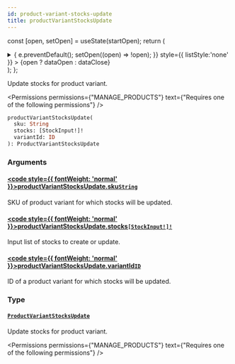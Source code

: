 ```yaml
---
id: product-variant-stocks-update
title: productVariantStocksUpdate
---
```






const [open, setOpen] = useState(startOpen);
return (
<details {...(open ? { open: true } : {})} className="details" style={{ border:'none', boxShadow:'none', background:'var(--ifm-background-color)' }}>
<summary
onClick={(e) => {
e.preventDefault();
setOpen((open) => !open);
}}
style={{ listStyle:'none' }} >
{open ? dataOpen : dataClose}
</summary>
{open && children}
</details>
);
};

Update stocks for product variant.


<Permissions permissions={"MANAGE_PRODUCTS"} text={"Requires one of the following permissions"} />


```graphql
productVariantStocksUpdate(
  sku: String
  stocks: [StockInput!]!
  variantId: ID
): ProductVariantStocksUpdate
```

### Arguments

#### [<code style={{ fontWeight: 'normal' }}>productVariantStocksUpdate.<b>sku</b></code>](#)<Bullet />[`String`](../../../api-reference/miscellaneous/scalars/string.mdx) <Badge class="badge badge--secondary" text="scalar"/> <Badge class="badge badge--secondary" text="miscellaneous"/>

SKU of product variant for which stocks will be updated.

#### [<code style={{ fontWeight: 'normal' }}>productVariantStocksUpdate.<b>stocks</b></code>](#)<Bullet />[`[StockInput!]!`](../../../api-reference/products/inputs/stock-input.mdx) <Badge class="badge badge--secondary" text="non-null"/> <Badge class="badge badge--secondary" text="input"/> <Badge class="badge badge--secondary" text="products"/>

Input list of stocks to create or update.

#### [<code style={{ fontWeight: 'normal' }}>productVariantStocksUpdate.<b>variantId</b></code>](#)<Bullet />[`ID`](../../../api-reference/miscellaneous/scalars/id.mdx) <Badge class="badge badge--secondary" text="scalar"/> <Badge class="badge badge--secondary" text="miscellaneous"/>

ID of a product variant for which stocks will be updated.

### Type

#### [`ProductVariantStocksUpdate`](../../../api-reference/products/objects/product-variant-stocks-update.mdx) <Badge class="badge badge--secondary" text="object"/> <Badge class="badge badge--secondary" text="products"/>

Update stocks for product variant.


<Permissions permissions={"MANAGE_PRODUCTS"} text={"Requires one of the following permissions"} />


